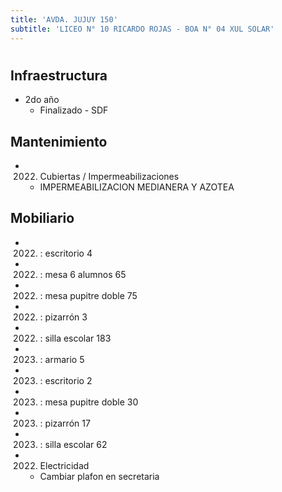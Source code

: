 ```yaml
---
title: 'AVDA. JUJUY 150'
subtitle: 'LICEO N° 10 RICARDO ROJAS - BOA N° 04 XUL SOLAR'
---
```


#
## Infraestructura

* 2do año 
    + Finalizado - SDF 


## Mantenimiento

*  (2022) Cubiertas / Impermeabilizaciones 
    + IMPERMEABILIZACION MEDIANERA Y AZOTEA


## Mobiliario

*  (2022) : escritorio 4 

*  (2022) : mesa 6 alumnos 65 

*  (2022) : mesa pupitre doble 75 

*  (2022) : pizarrón 3 

*  (2022) : silla escolar 183 

*  (2023) : armario 5 

*  (2023) : escritorio 2 

*  (2023) : mesa pupitre doble 30 

*  (2023) : pizarrón 17 

*  (2023) : silla escolar 62 




*  (2022) Electricidad 
    + Cambiar plafon en secretaria







